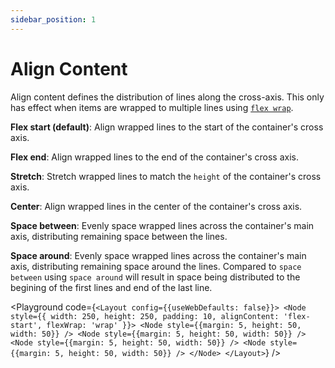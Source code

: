 ```yaml
---
sidebar_position: 1
---
```



# Align Content

Align content defines the distribution of lines along the cross-axis. This only
has effect when items are wrapped to multiple lines using [`flex wrap`](/docs/styling/flex-wrap).

**Flex start (default)**: Align wrapped lines to the start of the container's cross axis.

**Flex end**: Align wrapped lines to the end of the container's cross axis.

**Stretch**: Stretch wrapped lines to match the `height` of the container's cross axis.

**Center**: Align wrapped lines in the center of the container's cross axis.

**Space between**: Evenly space wrapped lines across the container's main axis, distributing
remaining space between the lines.

**Space around**: Evenly space wrapped lines across the container's main axis, distributing
remaining space around the lines. Compared to `space between` using
`space around` will result in space being distributed to the begining of
the first lines and end of the last line.

<Playground code={`<Layout config={{useWebDefaults: false}}>
  <Node
    style={{
      width: 250,
      height: 250,
      padding: 10,
      alignContent: 'flex-start',
      flexWrap: 'wrap'
    }}>
    <Node style={{margin: 5, height: 50, width: 50}} />
    <Node style={{margin: 5, height: 50, width: 50}} />
    <Node style={{margin: 5, height: 50, width: 50}} />
    <Node style={{margin: 5, height: 50, width: 50}} />
  </Node>
</Layout>`} />
